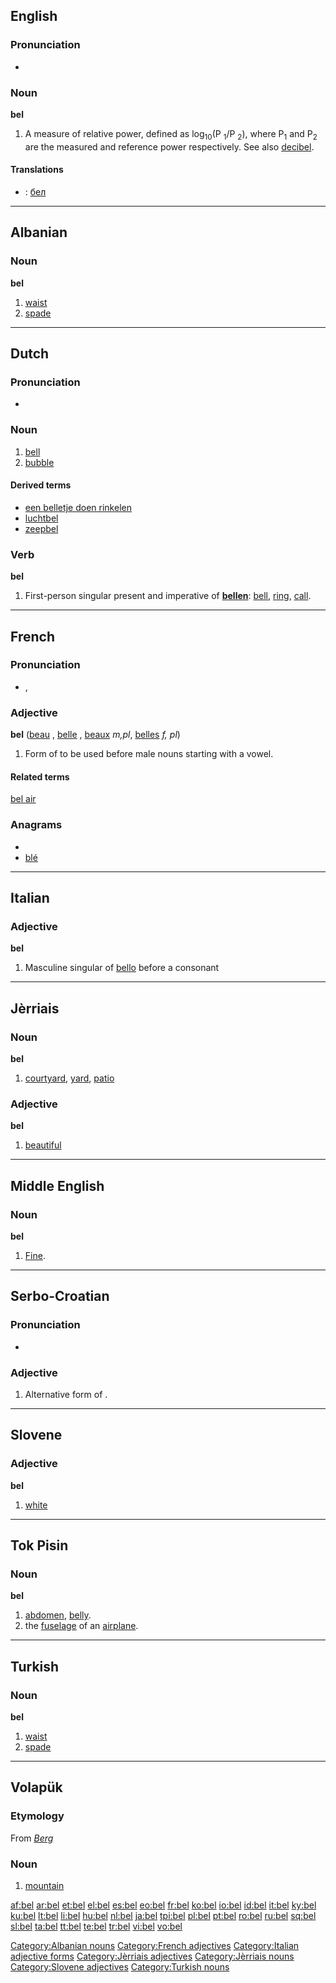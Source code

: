 {{also|Bel}}
{{wikipedia}}

==English==

===Pronunciation===
* {{rhymes|ɛl}}

===Noun===
'''bel'''

# A measure of relative power, defined as  log<sub>10</sub>(P <sub>1</sub>/P <sub>2</sub>), where P<sub>1</sub> and P<sub>2</sub> are the measured and reference power respectively. See also [[decibel]].

====Translations====
{{checktrans}}

* {{ttbc|Bulgarian}}: [[бел]] {{m}}

----

==Albanian==

===Noun===
'''bel'''

# [[waist]]
# [[spade]]

[[Category:Albanian nouns]]

----

==Dutch==

===Pronunciation===
* {{audio|Nl-bel.ogg|audio}}

===Noun===
{{nl-noun|g1=m|g2=f|bellen|belletje}}

# [[bell]]
# [[bubble]]

====Derived terms====
* [[een belletje doen rinkelen]]
* [[luchtbel]]
* [[zeepbel]]

===Verb===
'''bel'''

# First-person singular present and imperative of '''[[bellen]]''': [[bell]], [[ring]], [[call]].

----

==French==

===Pronunciation===
* {{IPA|/bɛl/|lang=fr}}, {{SAMPA|/bEl/}}

===Adjective===
'''bel''' {{m}} ([[beau]] {{m}}, [[belle]] {{f}}, [[beaux]] ''m,pl'', [[belles]] ''f, pl'')

# Form of {{term|beau||lang=fr|beautiful, nice}} to be used before male nouns starting with a vowel.

====Related terms====
[[bel air]]

===Anagrams===
* {{alphagram|bel}}
* [[blé#French|blé]]


[[Category:French adjectives]]

----

==Italian==

===Adjective===
'''bel'''

# Masculine singular of [[bello#Italian|bello]] before a consonant

[[Category:Italian adjective forms]]

----

==Jèrriais==

===Noun===
'''bel''' {{m}}

# [[courtyard]], [[yard]], [[patio]]

===Adjective===
'''bel''' {{m}}

# [[beautiful]]

[[Category:Jèrriais adjectives]]
[[Category:Jèrriais nouns]]

----

==Middle English==

===Noun===
'''bel'''

# [[fine|Fine]]. {{gloss-stub|Middle English}}

----

==Serbo-Croatian==

===Pronunciation===
* {{IPA|/bêːl/|lang=sh}}

===Adjective===
{{sh-adjective|head=bȇl|def=beli|def_a=bȇlī|comp=belji|comp_a=bèljī|r|бел|бе̑л}}

# Alternative form of {{term|beo|bȅo|lang=sh}}.

----

==Slovene==

===Adjective===
'''bel'''

# [[white]]

[[Category:Slovene adjectives]]

----

==Tok Pisin==

===Noun===
'''bel'''

# [[abdomen]], [[belly]].
# the [[fuselage]] of an [[airplane]].

----

==Turkish==

===Noun===
'''bel'''

# [[waist]]
# [[spade]]

[[Category:Turkish nouns]]

----

==Volapük==

===Etymology===
From {{etyl|de|vo}} ''[[Berg]]''

===Noun===
{{infl|vo|noun}}

# [[mountain]]

[[af:bel]]
[[ar:bel]]
[[et:bel]]
[[el:bel]]
[[es:bel]]
[[eo:bel]]
[[fr:bel]]
[[ko:bel]]
[[io:bel]]
[[id:bel]]
[[it:bel]]
[[ky:bel]]
[[ku:bel]]
[[lt:bel]]
[[li:bel]]
[[hu:bel]]
[[nl:bel]]
[[ja:bel]]
[[tpi:bel]]
[[pl:bel]]
[[pt:bel]]
[[ro:bel]]
[[ru:bel]]
[[sq:bel]]
[[sl:bel]]
[[ta:bel]]
[[tt:bel]]
[[te:bel]]
[[tr:bel]]
[[vi:bel]]
[[vo:bel]]